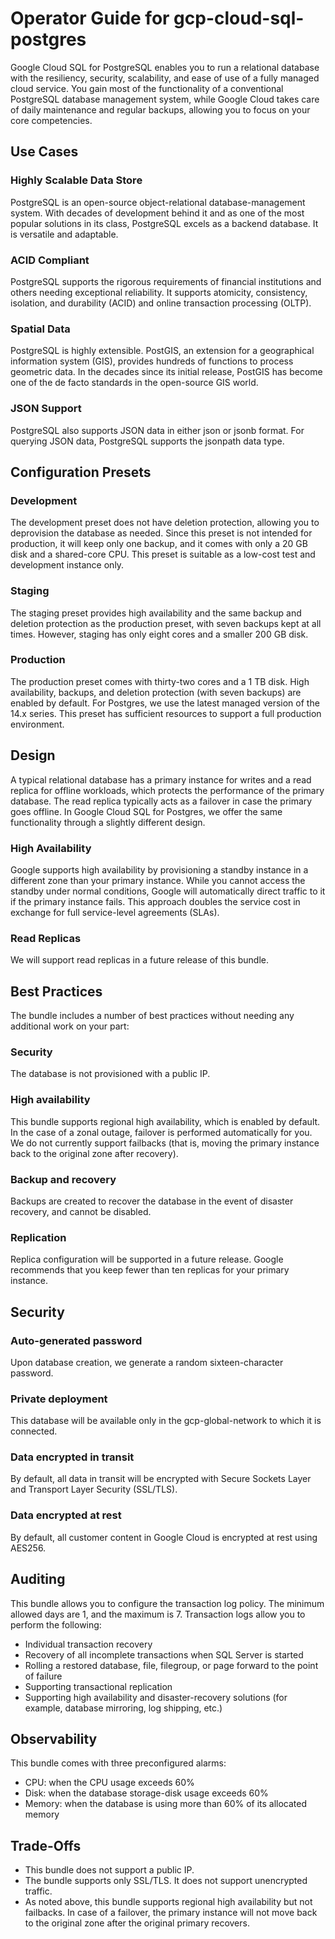 # Operator Guide for gcp-cloud-sql-postgres

Google Cloud SQL for PostgreSQL enables you to run a relational database with the resiliency, security, scalability, and ease of use of a fully managed cloud service. You gain most of the functionality of a conventional PostgreSQL database management system, while Google Cloud takes care of daily maintenance and regular backups, allowing you to focus on your core competencies.

## Use Cases

### Highly Scalable Data Store
PostgreSQL is an open-source object-relational database-management system. With decades of development behind it and as one of the most popular solutions in its class, PostgreSQL excels as a backend database. It is versatile and adaptable.
### ACID Compliant
PostgreSQL supports the rigorous requirements of financial institutions and others needing exceptional reliability. It supports atomicity, consistency, isolation, and durability (ACID) and online transaction processing (OLTP). 
### Spatial Data
PostgreSQL is highly extensible. PostGIS, an extension for a geographical information system (GIS), provides hundreds of functions to process geometric data. In the decades since its initial release, PostGIS has become one of the de facto standards in the open-source GIS world.
### JSON Support
PostgreSQL also supports JSON data in either json or jsonb format. For querying JSON data, PostgreSQL supports the jsonpath data type.

## Configuration Presets

### Development
The development preset does not have deletion protection, allowing you to deprovision the database as needed. Since this preset is not intended for production, it will keep only one backup, and it comes with only a 20 GB disk and a shared-core CPU. This preset is suitable as a low-cost test and development instance only.
### Staging
The staging preset provides high availability and the same backup and deletion protection as the production preset, with seven backups kept at all times. However, staging has only eight cores and a smaller 200 GB disk.
### Production
The production preset comes with thirty-two cores and a 1 TB disk. High availability, backups, and deletion protection (with seven backups) are enabled by default. For Postgres, we use the latest managed version of the 14.x series. This preset has sufficient resources to support a full production environment.

## Design

A typical relational database has a primary instance for writes and a read replica for offline workloads, which protects the performance of the primary database. The read replica typically acts as a failover in case the primary goes offline. In Google Cloud SQL for Postgres, we offer the same functionality through a slightly different design.

### High Availability
Google supports high availability by provisioning a standby instance in a different zone than your primary instance. While you cannot access the standby under normal conditions, Google will automatically direct traffic to it if the primary instance fails. This approach doubles the service cost in exchange for full service-level agreements (SLAs).
### Read Replicas
We will support read replicas in a future release of this bundle.

## Best Practices
The bundle includes a number of best practices without needing any additional work on your part:

### Security
The database is not provisioned with a public IP.
### High availability
This bundle supports regional high availability, which is enabled by default. In the case of a zonal outage, failover is performed automatically for you. We do not currently support failbacks (that is, moving the primary instance back to the original zone after recovery).
### Backup and recovery
Backups are created to recover the database in the event of disaster recovery, and cannot be disabled.
### Replication
Replica configuration will be supported in a future release. Google recommends that you keep fewer than ten replicas for your primary instance.

## Security
### Auto-generated password
Upon database creation, we generate a random sixteen-character password.
### Private deployment
This database will be available only in the gcp-global-network to which it is connected. 
### Data encrypted in transit
By default, all data in transit will be encrypted with Secure Sockets Layer and Transport Layer Security (SSL/TLS).
### Data encrypted at rest
By default, all customer content in Google Cloud is encrypted at rest using AES256.

## Auditing
This bundle allows you to configure the transaction log policy. The minimum allowed days are 1, and the maximum is 7. Transaction logs allow you to perform the following:
* Individual transaction recovery
* Recovery of all incomplete transactions when SQL Server is started
* Rolling a restored database, file, filegroup, or page forward to the point of failure
* Supporting transactional replication
* Supporting high availability and disaster-recovery solutions (for example, database mirroring, log shipping, etc.)

## Observability
This bundle comes with three preconfigured alarms:

* CPU: when the CPU usage exceeds 60%
* Disk: when the database storage-disk usage exceeds 60%
* Memory: when the database is using more than 60% of its allocated memory

## Trade-Offs
* This bundle does not support a public IP.
* The bundle supports only SSL/TLS. It does not support unencrypted traffic.
* As noted above, this bundle supports regional high availability but not failbacks. In case of a failover, the primary instance will not move back to the original zone after the original primary recovers.

